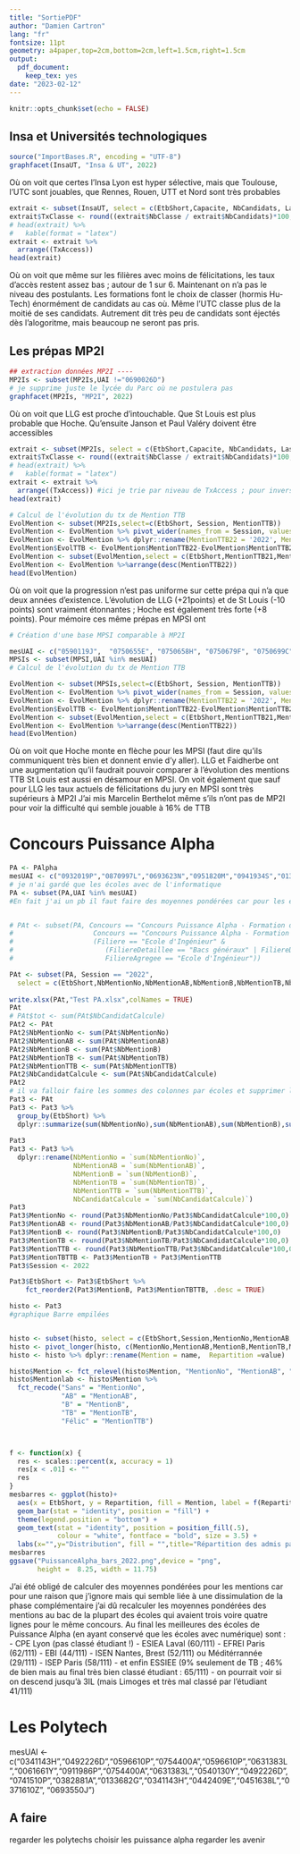 ```yaml
---
title: "SortiePDF"
author: "Damien Cartron"
lang: "fr"
fontsize: 11pt
geometry: a4paper,top=2cm,bottom=2cm,left=1.5cm,right=1.5cm
output:
  pdf_document:
    keep_tex: yes
date: "2023-02-12"
---
```


```r
knitr::opts_chunk$set(echo = FALSE)
```
## Insa et Universités technologiques 
```r

source("ImportBases.R", encoding = "UTF-8")
graphfacet(InsaUT, "Insa & UT", 2022)
```

Où on voit que certes l'Insa Lyon est hyper sélective, mais que Toulouse, l'UTC sont jouables, que Rennes, Rouen, UTT et Nord sont très probables 

```r
extrait <- subset(InsaUT, select = c(EtbShort,Capacite, NbCandidats, LastCalled, NbClasse, TxAccess), Session=="2022")
extrait$TxClasse <- round((extrait$NbClasse / extrait$NbCandidats)*100,1)
# head(extrait) %>%
#   kable(format = "latex")
extrait <- extrait %>%
  arrange((TxAccess))
head(extrait)
```

Où on voit que même sur les filières avec moins de félicitations, les taux d'accès restent assez bas ; autour de 1 sur 6. Maintenant on n'a pas le niveau des postulants. 
Les formations font le choix de classer (hormis Hu-Tech) énormément de candidats au cas où. Même l'UTC classe plus de la moitié de ses candidats. Autrement dit très peu de candidats sont éjectés dès l'alogoritme, mais beaucoup ne seront pas pris. 

## Les prépas MP2I
```r
## extraction données MP2I ----
MP2Is <- subset(MP2Is,UAI !="0690026D")
# je supprime juste le lycée du Parc où ne postulera pas
graphfacet(MP2Is, "MP2I", 2022)
```

Où on voit que LLG est proche d'intouchable. Que St Louis est plus probable que Hoche. Qu'ensuite Janson et Paul Valéry doivent être accessibles 
```r
extrait <- subset(MP2Is, select = c(EtbShort,Capacite, NbCandidats, LastCalled, NbClasse, TxAccess), Session=="2022")
extrait$TxClasse <- round((extrait$NbClasse / extrait$NbCandidats)*100,1)
# head(extrait) %>%
#   kable(format = "latex")
extrait <- extrait %>%
  arrange((TxAccess)) #ici je trie par niveau de TxAccess ; pour inverser desc l'ordre de tri
head(extrait)

# Calcul de l'évolution du tx de Mention TTB 
EvolMention <- subset(MP2Is,select=c(EtbShort, Session, MentionTTB))
EvolMention <- EvolMention %>% pivot_wider(names_from = Session, values_from = MentionTTB )
EvolMention <- EvolMention %>% dplyr::rename(MentionTTB22 = '2022', MentionTTB21 = '2021')
EvolMention$EvolTTB <- EvolMention$MentionTTB22-EvolMention$MentionTTB21
EvolMention <- subset(EvolMention,select = c(EtbShort,MentionTTB21,MentionTTB22,EvolTTB))
EvolMention <- EvolMention %>%arrange(desc(MentionTTB22))
head(EvolMention)
```
Où on voit que la progression n'est pas uniforme sur cette prépa qui n'a que deux années d'existence. L'évolution de LLG (+21points) et de St Louis (-10 points) sont vraiment étonnantes ; Hoche est également très forte (+8 points). 
Pour mémoire ces même prépas en MPSI ont 
```r
# Création d'une base MPSI comparable à MP2I 

mesUAI <- c("0590119J",  "0750655E", "0750658H", "0750679F", "0750699C", "0753873C", "0782562L","0940120V")
MPSIs <- subset(MPSI,UAI %in% mesUAI)
# Calcul de l'évolution du tx de Mention TTB 

EvolMention <- subset(MPSIs,select=c(EtbShort, Session, MentionTTB))
EvolMention <- EvolMention %>% pivot_wider(names_from = Session, values_from = MentionTTB )
EvolMention <- EvolMention %>% dplyr::rename(MentionTTB22 = '2022', MentionTTB21 = '2021')
EvolMention$EvolTTB <- EvolMention$MentionTTB22-EvolMention$MentionTTB21
EvolMention <- subset(EvolMention,select = c(EtbShort,MentionTTB21,MentionTTB22,EvolTTB))
EvolMention <- EvolMention %>%arrange(desc(MentionTTB22))
head(EvolMention)

```
Où on voit que Hoche monte en flèche pour les MPSI (faut dire qu'ils communiquent très bien et donnent envie d'y aller). LLG et Faidherbe ont une augmentation qu'il faudrait pouvoir comparer à l'évolution des mentions TTB 
St Louis est aussi en désamour en MPSI. 
On voit également que sauf pour LLG les taux actuels de félicitations du jury en MPSI sont très supérieurs à MP2I
J'ai mis Marcelin Berthelot même s'ils n'ont pas de MP2I pour voir la difficulté qui semble jouable à 16% de TTB

# Concours Puissance Alpha
```r
PA <- PAlpha
mesUAI <- c("0932019P","0870997L","0693623N","0951820M","0941934S","0132246A","0783720V","0941890U","0530939H","0831458J","0292125C","0442837V","0753559L","0142440B")
# je n'ai gardé que les écoles avec de l'informatique
PA <- subset(PA,UAI %in% mesUAI)
#En fait j'ai un pb il faut faire des moyennes pondérées car pour les écoles privées il y a plusieurs lignes par Ecole ; probablement pour masquer les recours aux listes d'attente et seconds tours 


# PAt <- subset(PA, Concours == "Concours Puissance Alpha - Formation d'ingénieur Bac + 5 - Bacs généraux" | 
#                    Concours == "Concours Puissance Alpha - Formation d'ingénieur Bac + 5 - Bacs généraux - 2 Sciences" &
#                    (Filiere == "Ecole d'Ingénieur" &
#                       (FiliereDetaillee == "Bacs généraux" | FiliereDetaillee =="Bacs généraux - 2 Sciences") &
#                       FiliereAgregee == "Ecole d'Ingénieur"))

PAt <- subset(PA, Session == "2022",
  select = c(EtbShort,NbMentionNo,NbMentionAB,NbMentionB,NbMentionTB,NbMentionTTB,NbCandidatCalcule))
  
write.xlsx(PAt,"Test PA.xlsx",colNames = TRUE)
PAt
# PAt$tot <- sum(PAt$NbCandidatCalcule)
PAt2 <- PAt
PAt2$NbMentionNo <- sum(PAt$NbMentionNo)
PAt2$NbMentionAB <- sum(PAt$NbMentionAB)
PAt2$NbMentionB <- sum(PAt$NbMentionB)
PAt2$NbMentionTB <- sum(PAt$NbMentionTB)
PAt2$NbMentionTTB <- sum(PAt$NbMentionTTB)
PAt2$NbCandidatCalcule <- sum(PAt$NbCandidatCalcule)
PAt2
# il va falloir faire les sommes des colonnes par écoles et supprimer les doublons
Pat3 <- PAt
Pat3 <- Pat3 %>%
  group_by(EtbShort) %>%
  dplyr::summarize(sum(NbMentionNo),sum(NbMentionAB),sum(NbMentionB),sum(NbMentionTB),sum(NbMentionTTB),sum(NbCandidatCalcule))
  
Pat3
Pat3 <- Pat3 %>%
  dplyr::rename(NbMentionNo = `sum(NbMentionNo)`,
                NbMentionAB = `sum(NbMentionAB)`,
                NbMentionB = `sum(NbMentionB)`,
                NbMentionTB = `sum(NbMentionTB)`,
                NbMentionTTB = `sum(NbMentionTTB)`,
                NbCandidatCalcule = `sum(NbCandidatCalcule)`)
Pat3
Pat3$MentionNo <- round(Pat3$NbMentionNo/Pat3$NbCandidatCalcule*100,0)
Pat3$MentionAB <- round(Pat3$NbMentionAB/Pat3$NbCandidatCalcule*100,0)
Pat3$MentionB <- round(Pat3$NbMentionB/Pat3$NbCandidatCalcule*100,0)
Pat3$MentionTB <- round(Pat3$NbMentionTB/Pat3$NbCandidatCalcule*100,0)
Pat3$MentionTTB <- round(Pat3$NbMentionTTB/Pat3$NbCandidatCalcule*100,0)
Pat3$MentionTBTTB <- Pat3$MentionTB + Pat3$MentionTTB
Pat3$Session <- 2022 

Pat3$EtbShort <- Pat3$EtbShort %>%
    fct_reorder2(Pat3$MentionB, Pat3$MentionTBTTB, .desc = TRUE)

histo <- Pat3
#graphique Barre empilées 


histo <- subset(histo, select = c(EtbShort,Session,MentionNo,MentionAB,MentionB,MentionTB, MentionTTB))
histo <- pivot_longer(histo, c(MentionNo,MentionAB,MentionB,MentionTB,MentionTTB))
histo <- histo %>% dplyr::rename(Mention = name,  Repartition =value)

histo$Mention <- fct_relevel(histo$Mention, "MentionNo", "MentionAB", "MentionB", "MentionTB", "MentionTTB")
histo$Mentionlab <- histo$Mention %>%
  fct_recode("Sans" = "MentionNo",
             "AB" = "MentionAB",
             "B" = "MentionB",
             "TB" = "MentionTB",
             "Félic" = "MentionTTB")



f <- function(x) {
  res <- scales::percent(x, accuracy = 1)
  res[x < .01] <- ""
  res
}
mesbarres <- ggplot(histo)+
  aes(x = EtbShort, y = Repartition, fill = Mention, label = f(Repartition/100)) +
  geom_bar(stat = "identity", position = "fill") +
  theme(legend.position = "bottom") + 
  geom_text(stat = "identity", position = position_fill(.5),
            colour = "white", fontface = "bold", size = 3.5) +
  labs(x="",y="Distribution", fill = "",title="Répartition des admis par mention au bac", subtitle = "session 2022")
mesbarres
ggsave("PuissanceAlpha_bars_2022.png",device = "png",
       height =  8.25, width = 11.75)

```
J'ai été obligé de calculer des moyennes pondérées pour les mentions car pour une raison que j'ignore mais qui semble liée à une dissimulation de la phase complémentaire j'ai dû recalculer les moyennes pondérées des mentions au bac de la plupart des écoles qui avaient trois voire quatre lignes pour le même concours. 
Au final les meilleures des écoles de Puissance Alpha (en ayant conservé que les écoles avec numérique) sont : 
- CPE Lyon (pas classé étudiant !)
- ESIEA Laval (60/111)
- EFREI Paris (62/111)
- EBI (44/111)
- ISEN Nantes, Brest  (52/111) ou Méditérrannée (29/111)
- ISEP Paris (58/111)
- et enfin ESSIEE (9% seulement de TB ; 46% de bien mais au final très bien classé étudiant : 65/111)
- on pourrait voir si on descend jusqu'à 3IL (mais Limoges et très mal classé par l'étudiant 41/111)

# Les Polytech 
mesUAI <- c("0341143H","0492226D","0596610P","0754400A","0596610P","0631383L","0061661Y","0911986P","0754400A","0631383L","0540130Y","0492226D","0741510P","0382881A","0133682G","0341143H","0442409E","0451638L","0371610Z",
"0693550J")

## A faire
regarder les polytechs 
choisir les puissance alpha 
regarder les avenir 

